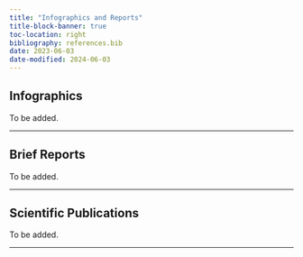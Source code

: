 ```yaml
---
title: "Infographics and Reports"
title-block-banner: true
toc-location: right
bibliography: references.bib
date: 2023-06-03
date-modified: 2024-06-03
---
```


## Infographics

To be added.

---------------------

## Brief Reports

To be added.

----------------------

## Scientific Publications

To be added.

-----------------------
